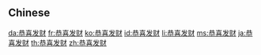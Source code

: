 {{also|恭喜發財}}
==Chinese==
{{zh-see|恭喜發財}}

[[da:恭喜发财]]
[[fr:恭喜发财]]
[[ko:恭喜发财]]
[[id:恭喜发财]]
[[li:恭喜发财]]
[[ms:恭喜发财]]
[[ja:恭喜发财]]
[[th:恭喜发财]]
[[zh:恭喜发财]]